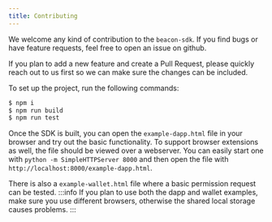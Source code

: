 ```yaml
---
title: Contributing
---
```


We welcome any kind of contribution to the `beacon-sdk`. If you find bugs or have feature requests, feel free to open an issue on github.

If you plan to add a new feature and create a Pull Request, please quickly reach out to us first so we can make sure the changes can be included.

To set up the project, run the following commands:

```bash
$ npm i
$ npm run build
$ npm run test
```

Once the SDK is built, you can open the `example-dapp.html` file in your browser and try out the basic functionality.
To support browser extensions as well, the file should be viewed over a webserver.
You can easily start one with `python -m SimpleHTTPServer 8000` and then open the file with `http://localhost:8000/example-dapp.html`.

There is also a `example-wallet.html` file where a basic permission request can be tested.
:::info
If you plan to use both the dapp and wallet examples, make sure you use different browsers, otherwise the shared local storage causes problems.
:::
